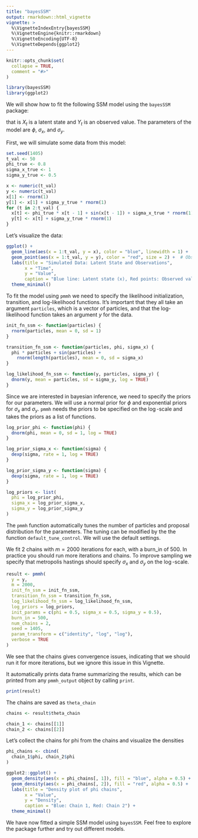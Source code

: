 ```yaml
---
title: "bayesSSM"
output: rmarkdown::html_vignette
vignette: >
  %\VignetteIndexEntry{bayesSSM}
  %\VignetteEngine{knitr::rmarkdown}
  %\VignetteEncoding{UTF-8}
  %\VignetteDepends{ggplot2}
---
```


```r
knitr::opts_chunk$set(
  collapse = TRUE,
  comment = "#>"
)
```

```r
library(bayesSSM)
library(ggplot2)
```

We will show how to fit the following SSM model using the `bayesSSM` package:

\begin{align*}
		X_1 &\sim N(0,\, 1) \\
		X_t&=\phi X_{t-1}+\sin(X_{t-1})+\sigma_x V_t, \quad V_t \sim N(0, \, 1) \\
		Y_t&=X_t+\sigma_y W_t, \quad W_t \sim N(0, \, 1),
\end{align*}
that is $X_t$ is a latent state and $Y_t$ is an observed value. 
The parameters of the model are $\phi$, $\sigma_x$, and $\sigma_y$.

First, we will simulate some data from this model:

```r
set.seed(1405)
t_val <- 50
phi_true <- 0.8
sigma_x_true <- 1
sigma_y_true <- 0.5

x <- numeric(t_val)
y <- numeric(t_val)
x[1] <- rnorm(1)
y[1] <- x[1] + sigma_y_true * rnorm(1)
for (t in 2:t_val) {
  x[t] <- phi_true * x[t - 1] + sin(x[t - 1]) + sigma_x_true * rnorm(1)
  y[t] <- x[t] + sigma_y_true * rnorm(1)
}
```

Let's visualize the data:

```r
ggplot() +
  geom_line(aes(x = 1:t_val, y = x), color = "blue", linewidth = 1) +  # Latent state
  geom_point(aes(x = 1:t_val, y = y), color = "red", size = 2) +  # Observed values
  labs(title = "Simulated Data: Latent State and Observations", 
       x = "Time", 
       y = "Value",
       caption = "Blue line: Latent state (x), Red points: Observed values (y)") +
  theme_minimal()
```

To fit the model using `pmmh` we need to specify the likelihood initialization, 
transition, and log-likelihood functions. It's important that they all take
an argument `particles`, which is a vector of particles, and that the 
log-likelihood function takes an argument $y$ for the data.

```r
init_fn_ssm <- function(particles) {
  rnorm(particles, mean = 0, sd = 1)
}

transition_fn_ssm <- function(particles, phi, sigma_x) {
  phi * particles + sin(particles) +
    rnorm(length(particles), mean = 0, sd = sigma_x)
}

log_likelihood_fn_ssm <- function(y, particles, sigma_y) {
  dnorm(y, mean = particles, sd = sigma_y, log = TRUE)
}

```

Since we are interested in bayesian inference, we need to specify the priors for
our parameters. We will use a normal prior for $\phi$ and exponential priors for
$\sigma_x$ and $\sigma_y$. `pmmh` needs the priors to be specified on the 
$\log$-scale and takes the priors as a list of functions.

```r
log_prior_phi <- function(phi) {
  dnorm(phi, mean = 0, sd = 1, log = TRUE)
}

log_prior_sigma_x <- function(sigma) {
  dexp(sigma, rate = 1, log = TRUE)
}

log_prior_sigma_y <- function(sigma) {
  dexp(sigma, rate = 1, log = TRUE)
}

log_priors <- list(
  phi = log_prior_phi,
  sigma_x = log_prior_sigma_x,
  sigma_y = log_prior_sigma_y
)
```

The `pmmh` function automatically tunes the number of particles and 
proposal distribution for the parameters. The tuning can be modified by the 
the function `default_tune_control`. We will use the default settings.

We fit 2 chains with $m=2000$ iterations for each, with a burn_in of $500$.
In practice you should run more iterations and chains. To improve sampling
we specify that metropolis hastings should specify $\sigma_x$ and $\sigma_y$ on
the $\log$-scale. 

```r
result <- pmmh(
  y = y,
  m = 2000,
  init_fn_ssm = init_fn_ssm,
  transition_fn_ssm = transition_fn_ssm,
  log_likelihood_fn_ssm = log_likelihood_fn_ssm,
  log_priors = log_priors,
  init_params = c(phi = 0.5, sigma_x = 0.5, sigma_y = 0.5),
  burn_in = 500,
  num_chains = 2,
  seed = 1405,
  param_transform = c("identity", "log", "log"),
  verbose = TRUE
)
```

We see that the chains gives convergence issues, indicating that we should run 
it for more iterations, but we ignore this issue in this Vignette. 

It automatically prints data frame summarizing the 
results, which can be printed from any `pmmh_output` object by calling
`print`.

```r
print(result)
```

The chains are saved as `theta_chain`

```r
chains <- result$theta_chain

chain_1 <- chains[[1]]
chain_2 <- chains[[2]]
```

Let's collect the chains for phi from the chains and visualize the densities

```r
phi_chains <- cbind(
  chain_1$phi, chain_2$phi
)

ggplot2::ggplot() +
  geom_density(aes(x = phi_chains[, 1]), fill = "blue", alpha = 0.5) +
  geom_density(aes(x = phi_chains[, 2]), fill = "red", alpha = 0.5) +
  labs(title = "Density plot of phi chains", 
       x = "Value", 
       y = "Density",
       caption = "Blue: Chain 1, Red: Chain 2") +
  theme_minimal()
```

We have now fitted a simple SSM model using `bayesSSM`. Feel free to explore the
package further and try out different models.


